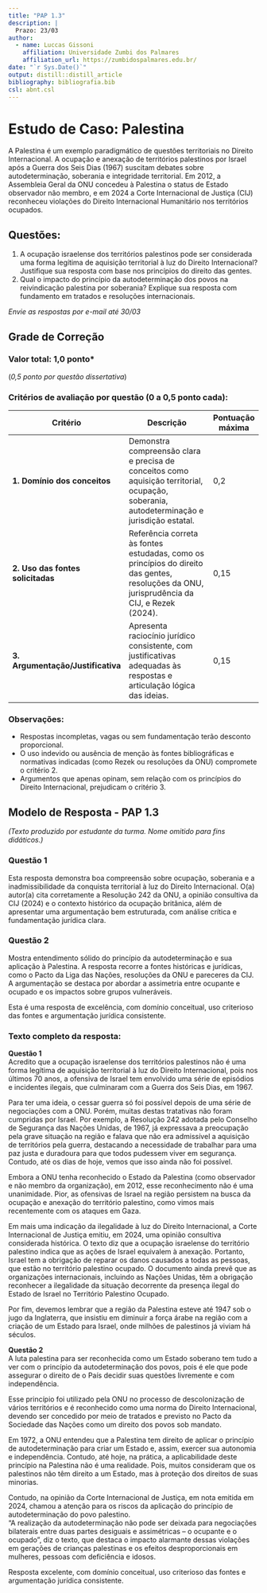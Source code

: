 ```yaml
---
title: "PAP 1.3"
description: |
  Prazo: 23/03
author:
  - name: Luccas Gissoni
    affiliation: Universidade Zumbi dos Palmares
    affiliation_url: https://zumbidospalmares.edu.br/
date: "`r Sys.Date()`"
output: distill::distill_article
bibliography: bibliografia.bib
csl: abnt.csl
---
```


# Estudo de Caso: Palestina

A Palestina é um exemplo paradigmático de questões territoriais no Direito Internacional. A ocupação e anexação de territórios palestinos por Israel após a Guerra dos Seis Dias (1967) suscitam debates sobre autodeterminação, soberania e integridade territorial. Em 2012, a Assembleia Geral da ONU concedeu à Palestina o status de Estado observador não membro, e em 2024 a Corte Internacional de Justiça (CIJ) reconheceu violações do Direito Internacional Humanitário nos territórios ocupados.

## Questões:

1. A ocupação israelense dos territórios palestinos pode ser considerada uma forma legítima de aquisição territorial à luz do Direito Internacional? Justifique sua resposta com base nos princípios do direito das gentes.
2. Qual o impacto do princípio da autodeterminação dos povos na reivindicação palestina por soberania? Explique sua resposta com fundamento em tratados e resoluções internacionais.

*Envie as respostas por e-mail até 30/03*

## Grade de Correção

### Valor total: 1,0 ponto*  
(*0,5 ponto por questão dissertativa*)

### Critérios de avaliação por questão (0 a 0,5 ponto cada):

| Critério                        | Descrição                                                                                                                                      | Pontuação máxima |
|--------------------------------|------------------------------------------------------------------------------------------------------------------------------------------------|------------------|
| **1. Domínio dos conceitos**   | Demonstra compreensão clara e precisa de conceitos como aquisição territorial, ocupação, soberania, autodeterminação e jurisdição estatal.     | 0,2              |
| **2. Uso das fontes solicitadas** | Referência correta às fontes estudadas, como os princípios do direito das gentes, resoluções da ONU, jurisprudência da CIJ, e Rezek (2024). | 0,15             |
| **3. Argumentação/Justificativa** | Apresenta raciocínio jurídico consistente, com justificativas adequadas às respostas e articulação lógica das ideias.                         | 0,15             |

### Observações:

- Respostas incompletas, vagas ou sem fundamentação terão desconto proporcional.
- O uso indevido ou ausência de menção às fontes bibliográficas e normativas indicadas (como Rezek ou resoluções da ONU) compromete o critério 2.
- Argumentos que apenas opinam, sem relação com os princípios do Direito Internacional, prejudicam o critério 3.

## Modelo de Resposta - PAP 1.3

*(Texto produzido por estudante da turma. Nome omitido para fins didáticos.)*

### Questão 1
Esta resposta demonstra boa compreensão sobre ocupação, soberania e a inadmissibilidade da conquista territorial à luz do Direito Internacional. O(a) autor(a) cita corretamente a Resolução 242 da ONU, a opinião consultiva da CIJ (2024) e o contexto histórico da ocupação britânica, além de apresentar uma argumentação bem estruturada, com análise crítica e fundamentação jurídica clara.

### Questão 2
Mostra entendimento sólido do princípio da autodeterminação e sua aplicação à Palestina. A resposta recorre a fontes históricas e jurídicas, como o Pacto da Liga das Nações, resoluções da ONU e pareceres da CIJ. A argumentação se destaca por abordar a assimetria entre ocupante e ocupado e os impactos sobre grupos vulneráveis.

Esta é uma resposta de excelência, com domínio conceitual, uso criterioso das fontes e argumentação jurídica consistente.

### Texto completo da resposta:

**Questão 1**  
Acredito que a ocupação israelense dos territórios palestinos não é uma forma legítima de aquisição territorial à luz do Direito Internacional, pois nos últimos 70 anos, a ofensiva de Israel tem envolvido uma série de episódios e incidentes ilegais, que culminaram com a Guerra dos Seis Dias, em 1967.

Para ter uma ideia, o cessar guerra só foi possível depois de uma série de negociações com a ONU. Porém, muitas destas tratativas não foram cumpridas por Israel. Por exemplo, a Resolução 242 adotada pelo Conselho de Segurança das Nações Unidas, de 1967, já expressava a preocupação pela grave situação na região e falava que não era admissível a aquisição de territórios pela guerra, destacando a necessidade de trabalhar para uma paz justa e duradoura para que todos pudessem viver em segurança. Contudo, até os dias de hoje, vemos que isso ainda não foi possível.

Embora a ONU tenha reconhecido o Estado da Palestina (como observador e não membro da organização), em 2012, esse reconhecimento não é uma unanimidade. Pior, as ofensivas de Israel na região persistem na busca da ocupação e anexação do território palestino, como vimos mais recentemente com os ataques em Gaza.

Em mais uma indicação da ilegalidade à luz do Direito Internacional, a Corte Internacional de Justiça emitiu, em 2024, uma opinião consultiva considerada histórica. O texto diz que a ocupação israelense do território palestino indica que as ações de Israel equivalem à anexação. Portanto, Israel tem a obrigação de reparar os danos causados a todas as pessoas, que estão no território palestino ocupado. O documento ainda prevê que as organizações internacionais, incluindo as Nações Unidas, têm a obrigação reconhecer a ilegalidade da situação decorrente da presença ilegal do Estado de Israel no Território Palestino Ocupado.

Por fim, devemos lembrar que a região da Palestina esteve até 1947 sob o jugo da Inglaterra, que insistiu em diminuir a força árabe na região com a criação de um Estado para Israel, onde milhões de palestinos já viviam há séculos.

**Questão 2**  
A luta palestina para ser reconhecida como um Estado soberano tem tudo a ver com o princípio da autodeterminação dos povos, pois é ele que pode assegurar o direito de o País decidir suas questões livremente e com independência.

Esse princípio foi utilizado pela ONU no processo de descolonização de vários territórios e é reconhecido como uma norma do Direito Internacional, devendo ser concedido por meio de tratados e previsto no Pacto da Sociedade das Nações como um direito dos povos sob mandato.

Em 1972, a ONU entendeu que a Palestina tem direito de aplicar o princípio de autodeterminação para criar um Estado e, assim, exercer sua autonomia e independência. Contudo, até hoje, na prática, a aplicabilidade deste princípio na Palestina não é uma realidade. Pois, muitos consideram que os palestinos não têm direito a um Estado, mas à proteção dos direitos de suas minorias.

Contudo, na opinião da Corte Internacional de Justiça, em nota emitida em 2024, chamou a atenção para os riscos da aplicação do princípio de autodeterminação do povo palestino.  
“A realização da autodeterminação não pode ser deixada para negociações bilaterais entre duas partes desiguais e assimétricas – o ocupante e o ocupado”, diz o texto, que destaca o impacto alarmante dessas violações em gerações de crianças palestinas e os efeitos desproporcionais em mulheres, pessoas com deficiência e idosos.

Resposta excelente, com domínio conceitual, uso criterioso das fontes e argumentação jurídica consistente.

